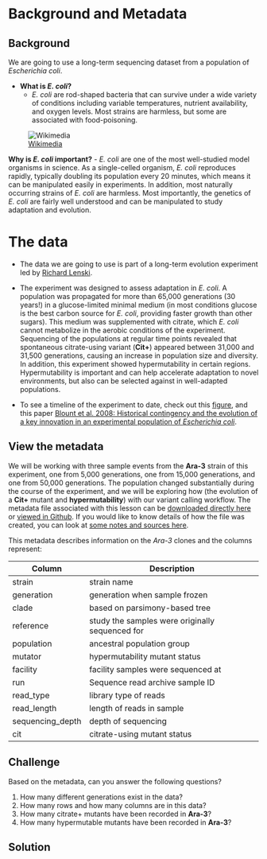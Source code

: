 
# Background and Metadata


## Background

We are going to use a long-term sequencing dataset from a population of *Escherichia coli*. 

 - **What is *E. coli*?**
    - *E. coli* are rod-shaped bacteria that can survive under a wide variety of conditions including variable temperatures, nutrient availability, and oxygen levels. Most strains are harmless, but some are associated with food-poisoning. 
    
![ [Wikimedia](https://species.wikimedia.org/wiki/Escherichia_coli#/media/File:EscherichiaColi_NIAID.jpg) ](img/172px-EscherichiaColi_NIAID.jpg)

**Why is *E. coli* important?**
    - *E. coli* are one of the most well-studied model organisms in science. As a single-celled organism, *E. coli* reproduces rapidly, typically doubling its population every 20 minutes, which means it can be manipulated easily in experiments. In addition, most naturally occurring strains of *E. coli* are harmless. Most importantly, the genetics of *E. coli* are fairly well understood and can be manipulated to study adaptation and evolution.
    
# The data

 - The data we are going to use is part of a long-term evolution experiment led by [Richard Lenski](https://en.wikipedia.org/wiki/E._coli_long-term_evolution_experiment).
 
 - The experiment was designed to assess adaptation in *E. coli*. A population was propagated for more than 65,000 generations (30 years!) in a glucose-limited minimal medium (in most conditions glucose is the best carbon source for *E. coli*, providing faster growth than other sugars). This medium was supplemented with citrate, which *E. coli* cannot metabolize in the aerobic conditions of the experiment. Sequencing of the populations at regular time points revealed that spontaneous citrate-using variant (**Cit+**) appeared between 31,000 and 31,500 generations, causing an increase in population size and diversity. In addition, this experiment showed hypermutability in certain regions. Hypermutability is important and can help accelerate adaptation to novel environments, but also can be selected against in well-adapted populations.
 
 - To see a timeline of the experiment to date, check out this [figure](https://en.wikipedia.org/wiki/E._coli_long-term_evolution_experiment#/media/File:LTEE_Timeline_as_of_May_28,_2016.png), and this paper [Blount et al. 2008: Historical contingency and the evolution of a key innovation in an experimental population of *Escherichia coli*](http://www.pnas.org/content/105/23/7899).
 
## View the metadata

We will be working with three sample events from the **Ara-3** strain of this experiment, one from 5,000 generations, one from 15,000 generations, and one from 50,000 generations. The population changed substantially during the course of the experiment, and we will be exploring how (the evolution of a **Cit+** mutant and **hypermutability**) with our variant calling workflow. The metadata file associated with this lesson can be [downloaded directly here](https://raw.githubusercontent.com/datacarpentry/wrangling-genomics/gh-pages/files/Ecoli_metadata_composite.csv) or [viewed in Github](https://github.com/datacarpentry/wrangling-genomics/blob/gh-pages/files/Ecoli_metadata_composite.csv). If you would like to know details of how the file was created, you can look at [some notes and sources here](https://github.com/datacarpentry/wrangling-genomics/blob/gh-pages/files/Ecoli_metadata_composite_README.md).



This metadata describes information on the *Ara-3* clones and the columns represent:

| Column           | Description                                |
|------------------|--------------------------------------------|
| strain           | strain name					|
| generation       | generation when sample frozen		|
| clade            | based on parsimony-based tree		|
| reference        | study the samples were originally sequenced for				|
| population       | ancestral population group |
| mutator          | hypermutability mutant status |
| facility         | facility samples were sequenced at |
| run              | Sequence read archive sample ID		|
| read_type        | library type of reads |
| read_length      | length of reads in sample |
| sequencing_depth | depth of sequencing |
| cit              | citrate-using mutant status		|


## Challenge

Based on the metadata, can you answer the following questions?

1. How many different generations exist in the data?
2. How many rows and how many columns are in this data?
3. How many citrate+ mutants have been recorded in **Ara-3**?
4. How many hypermutable mutants have been recorded in **Ara-3**?

## Solution

